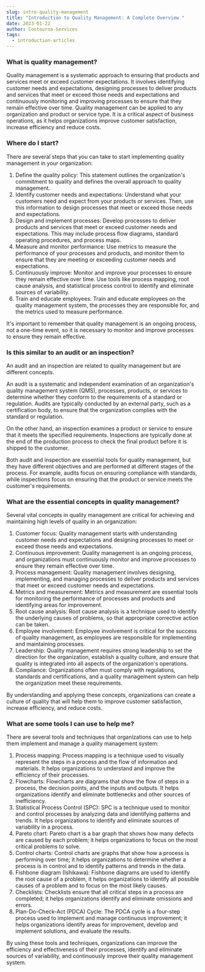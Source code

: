 ```yaml
---
slug: intro-quality-management
title: "Introduction to Quality Management: A Complete Overview "
date: 2023-01-22
author: Contourna-Services
tags:
  - introduction-articles
---
```

<!--StartFragment-->

### What is quality management?

Quality management is a systematic approach to ensuring that products and services meet or exceed customer expectations. It involves identifying customer needs and expectations, designing processes to deliver products and services that meet or exceed those needs and expectations and continuously monitoring and improving processes to ensure that they remain effective over time. Quality management can be applied to any organization and product or service type. It is a critical aspect of business operations, as it helps organizations improve customer satisfaction, increase efficiency and reduce costs.

### Where do I start?

There are several steps that you can take to start implementing quality management in your organization:

1. Define the quality policy: This statement outlines the organization's commitment to quality and defines the overall approach to quality management.
2. Identify customer needs and expectations: Understand what your customers need and expect from your products or services. Then, use this information to design processes that meet or exceed those needs and expectations.
3. Design and implement processes: Develop processes to deliver products and services that meet or exceed customer needs and expectations. This may include process flow diagrams, standard operating procedures, and process maps.
4. Measure and monitor performance: Use metrics to measure the performance of your processes and products, and monitor them to ensure that they are meeting or exceeding customer needs and expectations.
5. Continuously improve: Monitor and improve your processes to ensure they remain effective over time. Use tools like process mapping, root cause analysis, and statistical process control to identify and eliminate sources of variability.
6. Train and educate employees: Train and educate employees on the quality management system, the processes they are responsible for, and the metrics used to measure performance.

It's important to remember that quality management is an ongoing process, not a one-time event, so it is necessary to monitor and improve processes to ensure they remain effective.

### Is this similar to an audit or an inspection?

An audit and an inspection are related to quality management but are different concepts.

An audit is a systematic and independent examination of an organization's quality management system (QMS), processes, products, or services to determine whether they conform to the requirements of a standard or regulation. Audits are typically conducted by an external party, such as a certification body, to ensure that the organization complies with the standard or regulation.

On the other hand, an inspection examines a product or service to ensure that it meets the specified requirements. Inspections are typically done at the end of the production process to check the final product before it is shipped to the customer.

Both audit and inspection are essential tools for quality management, but they have different objectives and are performed at different stages of the process. For example, audits focus on ensuring compliance with standards, while inspections focus on ensuring that the product or service meets the customer's requirements.

### What are the essential concepts in quality management?

Several vital concepts in quality management are critical for achieving and maintaining high levels of quality in an organization:

1. Customer focus: Quality management starts with understanding customer needs and expectations and designing processes to meet or exceed those needs and expectations.
2. Continuous improvement: Quality management is an ongoing process, and organizations must continuously monitor and improve processes to ensure they remain effective over time.
3. Process management: Quality management involves designing, implementing, and managing processes to deliver products and services that meet or exceed customer needs and expectations.
4. Metrics and measurement: Metrics and measurement are essential tools for monitoring the performance of processes and products and identifying areas for improvement.
5. Root cause analysis: Root cause analysis is a technique used to identify the underlying causes of problems, so that appropriate corrective action can be taken.
6. Employee involvement: Employee involvement is critical for the success of quality management, as employees are responsible for implementing and maintaining processes.
7. Leadership: Quality management requires strong leadership to set the direction for the organization, establish a quality culture, and ensure that quality is integrated into all aspects of the organization's operations.
8. Compliance: Organizations often must comply with regulations, standards and certifications, and a quality management system can help the organization meet these requirements.

By understanding and applying these concepts, organizations can create a culture of quality that will help them to improve customer satisfaction, increase efficiency, and reduce costs.

### What are some tools I can use to help me?

There are several tools and techniques that organizations can use to help them implement and manage a quality management system:

1. Process mapping: Process mapping is a technique used to visually represent the steps in a process and the flow of information and materials. It helps organizations to understand and improve the efficiency of their processes.
2. Flowcharts: Flowcharts are diagrams that show the flow of steps in a process, the decision points, and the inputs and outputs. It helps organizations identify and eliminate bottlenecks and other sources of inefficiency.
3. Statistical Process Control (SPC): SPC is a technique used to monitor and control processes by analyzing data and identifying patterns and trends. It helps organizations to identify and eliminate sources of variability in a process.
4. Pareto chart: Pareto chart is a bar graph that shows how many defects are caused by each problem; it helps organizations to focus on the most critical problems to solve.
5. Control charts: Control charts are graphs that show how a process is performing over time; it helps organizations to determine whether a process is in control and to identify patterns and trends in the data.
6. Fishbone diagram (Ishikawa): Fishbone diagrams are used to identify the root cause of a problem, it helps organizations to identify all possible causes of a problem and to focus on the most likely causes.
7. Checklists: Checklists ensure that all critical steps in a process are completed; it helps organizations identify and eliminate omissions and errors.
8. Plan-Do-Check-Act (PDCA) Cycle: The PDCA cycle is a four-step process used to implement and manage continuous improvement; it helps organizations identify areas for improvement, develop and implement solutions, and evaluate the results.

By using these tools and techniques, organizations can improve the efficiency and effectiveness of their processes, identify and eliminate sources of variability, and continuously improve their quality management system.

<!--EndFragment-->